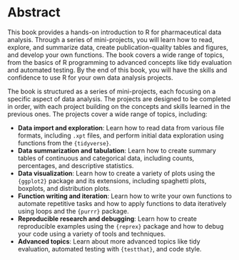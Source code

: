# Abstract {.unnumbered}

This book provides a hands-on introduction to R for pharmaceutical data analysis. Through a series of mini-projects, you will learn how to read, explore, and summarize data, create publication-quality tables and figures, and develop your own functions. The book covers a wide range of topics, from the basics of R programming to advanced concepts like tidy evaluation and automated testing. By the end of this book, you will have the skills and confidence to use R for your own data analysis projects.

The book is structured as a series of mini-projects, each focusing on a specific aspect of data analysis. The projects are designed to be completed in order, with each project building on the concepts and skills learned in the previous ones. The projects cover a wide range of topics, including:

*   **Data import and exploration**: Learn how to read data from various file formats, including `.xpt` files, and perform initial data exploration using functions from the `{tidyverse}`.
*   **Data summarization and tabulation**: Learn how to create summary tables of continuous and categorical data, including counts, percentages, and descriptive statistics.
*   **Data visualization**: Learn how to create a variety of plots using the `{ggplot2}` package and its extensions, including spaghetti plots, boxplots, and distribution plots.
*   **Function writing and iteration**: Learn how to write your own functions to automate repetitive tasks and how to apply functions to data iteratively using loops and the `{purrr}` package.
*   **Reproducible research and debugging**: Learn how to create reproducible examples using the `{reprex}` package and how to debug your code using a variety of tools and techniques.
*   **Advanced topics**: Learn about more advanced topics like tidy evaluation, automated testing with `{testthat}`, and code style.
